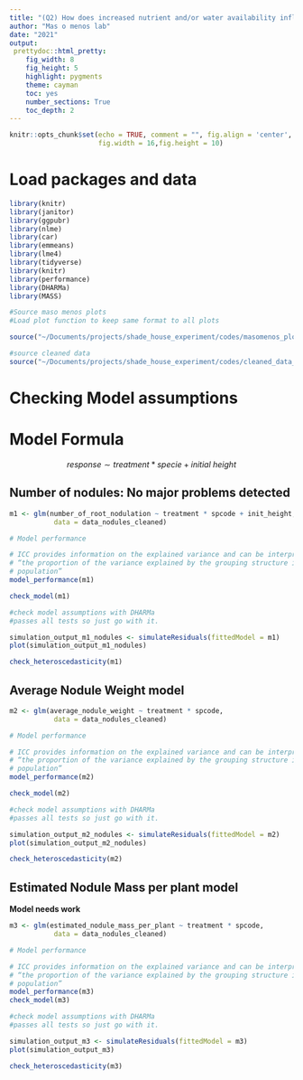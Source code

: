 ```yaml
---
title: "(Q2) How does increased nutrient and/or water availability influence seedling water- and nutrient-use traits and relationships with symbionts?. Checking assumptions for Nodules"
author: "Mas o menos lab"
date: "2021"
output: 
 prettydoc::html_pretty:
    fig_width: 8
    fig_height: 5 
    highlight: pygments
    theme: cayman   
    toc: yes
    number_sections: True
    toc_depth: 2
---
```


```r
knitr::opts_chunk$set(echo = TRUE, comment = "", fig.align = 'center',
					  fig.width = 16,fig.height = 10)
```

# Load packages and data 

```r
library(knitr)
library(janitor)
library(ggpubr)
library(nlme)
library(car)
library(emmeans)
library(lme4)
library(tidyverse)
library(knitr)
library(performance)
library(DHARMa)
library(MASS)
```

```r
#Source maso menos plots
#Load plot function to keep same format to all plots

source("~/Documents/projects/shade_house_experiment/codes/masomenos_plot.R")
```

```r
#source cleaned data
source("~/Documents/projects/shade_house_experiment/codes/cleaned_data_nodules.R")
```


# Checking Model assumptions

# Model Formula

$$response \sim treatment*specie + initial\ height$$

## Number of nodules: No major problems detected

```r

m1 <- glm(number_of_root_nodulation ~ treatment * spcode + init_height, 
		   data = data_nodules_cleaned)

```

```r
# Model performance

# ICC provides information on the explained variance and can be interpreted as:
# “the proportion of the variance explained by the grouping structure in the 
# population”
model_performance(m1)
```


```r
check_model(m1)
```


```r
#check model assumptions with DHARMa 
#passes all tests so just go with it. 

simulation_output_m1_nodules <- simulateResiduals(fittedModel = m1)
plot(simulation_output_m1_nodules) 
```


```r
check_heteroscedasticity(m1)
```



## Average Nodule Weight model

```r
m2 <- glm(average_nodule_weight ~ treatment * spcode, 
		   data = data_nodules_cleaned)
```

```r
# Model performance

# ICC provides information on the explained variance and can be interpreted as:
# “the proportion of the variance explained by the grouping structure in the 
# population”
model_performance(m2)
```

```r
check_model(m2)
```

```r
#check model assumptions with DHARMa 
#passes all tests so just go with it. 

simulation_output_m2_nodules <- simulateResiduals(fittedModel = m2)
plot(simulation_output_m2_nodules) 
```





```r
check_heteroscedasticity(m2)
```


## Estimated Nodule Mass per plant model
__Model needs work__

```r
m3 <- glm(estimated_nodule_mass_per_plant ~ treatment * spcode, 
		   data = data_nodules_cleaned)

```


```r
# Model performance

# ICC provides information on the explained variance and can be interpreted as:
# “the proportion of the variance explained by the grouping structure in the 
# population”
model_performance(m3)
check_model(m3)

```

```r
#check model assumptions with DHARMa 
#passes all tests so just go with it. 

simulation_output_m3 <- simulateResiduals(fittedModel = m3)
plot(simulation_output_m3) 
```



```r
check_heteroscedasticity(m3)
```

